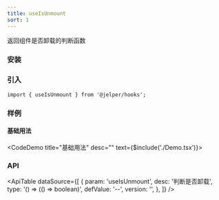 ```yaml
---
title: useIsUnmount
sort: 1
---
```


返回组件是否卸载的判断函数


### 安装

<ImportTabs name="@jelper/hooks" />

### 引入

``` tsx
import { useIsUnmount } from '@jelper/hooks';
```

### 样例

#### 基础用法
<CodeDemo title="基础用法" desc="" text={$include('./Demo.tsx')}><Demo /></CodeDemo>

### API

<ApiTable
  dataSource={[
    {
      param: 'useIsUnmount',
      desc: '判断是否卸载',
      type: '() => (() => boolean)',
      defValue: '--',
      version: '',
    },
  ]}
/>

